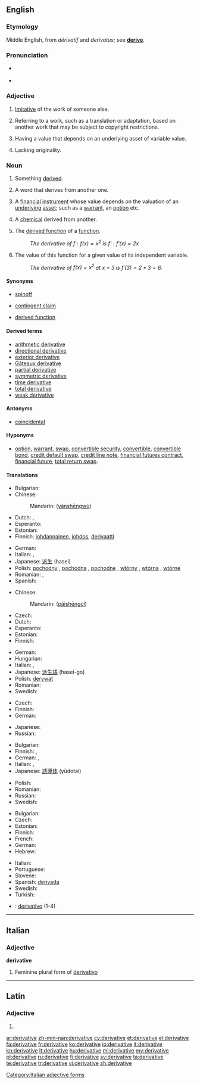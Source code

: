==English==
{{wikipedia|dab=Derivative (disambiguation)|mul=Derivative}}

===Etymology===
Middle English, from {{etyl|fr}} ''dérivatif'' and {{etyl|la}} ''derivatus''; see '''[[derive]]'''.

===Pronunciation===
* {{a|UK}} {{IPA|[dɪˈɹɪvətɪv]}}
* {{audio|en-us-derivative.ogg|Audio (US)}}

===Adjective===
{{en-adj}}

# [[imitative|Imitative]] of the work of someone else.
# {{legal|copyright}} Referring to a work, such as a translation or adaptation, based on another work that may be subject to copyright restrictions.
# {{finance}} Having a value that depends on an underlying asset of variable value.
# Lacking originality.

===Noun===
{{en-noun}}

# Something [[derive|derived]].
# {{linguistics}} A word that derives from another one.
# {{finance}} A [[financial instrument]] whose value depends on the valuation of an [[underlying]] [[asset]]; such as a [[warrant]], an [[option]] etc.
# {{chemistry}} A [[chemical]] derived from another.
# {{calculus}} The [[derived function]] of a [[function]].
#: ''The derivative of <math>f:f(x) = x^2</math> is <math>f':f'(x) = 2x</math>''
# {{calculus}} The value of this function for a given value of its independent variable.
#: ''The derivative of <math>f(x) = x^2</math> at x = 3 is <math>f'(3) = 2 * 3 = 6</math>.''

====Synonyms====
* {{sense|something derived}} [[spinoff]]
* {{sense|finance}} [[contingent claim]]
* {{sense|in analysis: function}} [[derived function]]

====Derived terms====
* [[arithmetic derivative]]
* [[directional derivative]]
* [[exterior derivative]]
* [[Gâteaux derivative]]
* [[partial derivative]]
* [[symmetric derivative]]
* [[time derivative]]
* [[total derivative]]
* [[weak derivative]]

====Antonyms====
* [[coincidental]]

====Hyponyms====
* {{sense|finance}} [[option]], [[warrant]], [[swap]], [[convertible security]], [[convertible]], [[convertible bond]], [[credit default swap]], [[credit line note]], [[financial futures contract]], [[financial future]], [[total return swap]].

====Translations====
{{trans-top|something derived}}
* Bulgarian: {{t+|bg|производно|n}}
* Chinese:
*: Mandarin: {{zh-ts|[[衍生]][[物]]|[[衍生]][[物]]}} ([[yán]][[shēng]][[wù]])
* Dutch: {{t-|nl|afgeleide|f}}, {{t+|nl|derivaat|n}}
* Esperanto: {{t-|eo|derivaĵo|xs=Esperanto}}
* Estonian: {{t-|et|tuletis}}
* Finnish: [[johdannainen]], [[johdos]], [[derivaatti]]
{{trans-mid}}
* German: {{t+|de|Ableitung|f}}
* Italian: {{t+|it|derivato|m}}, {{t+|it|derivata|f}}
* Japanese: [[派生]] (hasei)
* Polish: [[pochodny]] {{m}}, [[pochodna]] {{f}}, [[pochodne]] {{n}}, [[wtórny]] {{m}}, [[wtórna]] {{f}}, [[wtórne]] {{n}}
* Romanian: {{t|ro|derivat|m}}, {{t|ro|derivată|f}}
* Spanish: {{t-|es|derivado}}
{{trans-bottom}}

{{trans-top|word that derives from another}}
* Chinese:
*: Mandarin: {{zh-ts|[[派生]][[詞]]|[[派生]][[词]]}} ([[pái]][[shēng]][[cí]])
* Czech: {{t-|cs|odvozenina|f}}
* Dutch: {{t+|nl|afleiding|f}}
* Esperanto: {{t-|eo|derivaĵo|xs=Esperanto}}
* Estonian: {{t-|et|tuletis}}
* Finnish: {{t+|fi|johdos}}
{{trans-mid}}
* German: {{t+|de|Ableitung|f}}
* Hungarian: {{t|hu|származékszó}}
* Italian: {{t+|it|derivato|m}}, {{t+|it|derivata|f}}
* Japanese: [[派生語]] (hasei-go)
* Polish: [[derywat]] {{m}}
* Romanian: {{t|ro|derivat|n}}
* Swedish: {{t+|sv|avledning|c}}
{{trans-bottom}}

{{trans-top|financial instrument whose value depends on the valuation of an underlying instrument}}
* Czech: {{t-|cs|derivát|m}}
* Finnish: {{t+|fi|johdannainen}}
* German: {{t+|de|Derivat|n}}
{{trans-mid}}
* Japanese: {{t+|ja|デリバティブ|tr=deribathibu}}
* Russian: {{t+|ru|дериватив|m}}
{{trans-bottom}}

{{trans-top|chemical derived from another}}
* Bulgarian: {{t+|bg|производно}}
* Finnish: {{t+|fi|johdos}}, {{t+|fi|johdannainen}}
* German: {{t+|de|Abkömmling|m}}, {{t+|de|Derivat|n}}
* Italian: {{t+|it|derivato|m}}, {{t+|it|derivata|f}}
* Japanese: [[誘導体]] (yūdotai)
{{trans-mid}}
* Polish: {{t+|pl|pochodna|f}}
* Romanian: {{t|ro|derivat|n}}
* Russian: {{t|ru|производное|n}}
* Swedish: {{t+|sv|derivat|n}}
{{trans-bottom}}

{{trans-see|in analysis: function|derived function}}
{{trans-top|in analysis: value}}
* Bulgarian: {{t|bg|производна|f}}
* Czech: {{t-|cs|derivace|f}}
* Estonian: {{t-|et|tuletis}}
* Finnish: {{t+|fi|derivaatta}}
* French: {{t+|fr|dérivée|f}}
* German: {{t+|de|Ableitung|f}}
* Hebrew: {{t|he|נגזרת|f|tr=nigzéret}}
{{trans-mid}}
* Italian: {{t+|it|derivata|f}}
* Portuguese: {{t+|pt|derivada|f}}
* Slovene: {{t-|sl|odvod|m}}
* Spanish: [[derivida#Spanish|derivada]] {{f}}
* Swedish: {{t+|sv|derivata|c}}
* Turkish: {{t+|tr|türev}}
{{trans-bottom}}

<!--Remove this section once all of the translations below have been moved into the tables above.-->
{{checktrans-top}}
* {{ttbc|es}}: [[derivativo]] {{m}} (1-4)
{{trans-bottom}}

----

==Italian==

===Adjective===
'''derivative''' {{f}}

# Feminine plural form of [[derivativo]]

[[Category:Italian adjective forms]]

----

==Latin==

===Adjective===
{{la-adj-form|dērīvātīve}}

# {{inflection of|derivativus|dērīvātīvus|voc|m|s|lang=la}}

[[ar:derivative]]
[[zh-min-nan:derivative]]
[[cy:derivative]]
[[et:derivative]]
[[el:derivative]]
[[fa:derivative]]
[[fr:derivative]]
[[ko:derivative]]
[[io:derivative]]
[[it:derivative]]
[[kn:derivative]]
[[lt:derivative]]
[[hu:derivative]]
[[ml:derivative]]
[[my:derivative]]
[[pl:derivative]]
[[ru:derivative]]
[[fi:derivative]]
[[sv:derivative]]
[[ta:derivative]]
[[te:derivative]]
[[tr:derivative]]
[[vi:derivative]]
[[zh:derivative]]